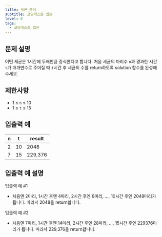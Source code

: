 ```yaml
---
title: 세균 증식
subtitle: 코딩테스트 입문
level: 0
tags:
  - 코딩테스트 입문
---
```


## 문제 설명

어떤 세균은 1시간에 두배만큼 증식한다고 합니다. 처음 세균의 마리수 `n`과 경과한 시간 `t`가 매개변수로 주어질 때 `t`시간 후 세균의 수를 return하도록 solution 함수를 완성해주세요.

## 제한사항

- 1 ≤ `n` ≤ 10
- 1 ≤ `t` ≤ 15

## 입출력 예

| n   | t   | result  |
| --- | --- | ------- |
| 2   | 10  | 2048    |
| 7   | 15  | 229,376 |

## 입출력 예 설명

입출력 예 #1

- 처음엔 2마리, 1시간 후엔 4마리, 2시간 후엔 8마리, ..., 10시간 후엔 2048마리가 됩니다. 따라서 2048을 return합니다.

입출력 예 #2

- 처음엔 7마리, 1시간 후엔 14마리, 2시간 후엔 28마리, ..., 15시간 후엔 229376마리가 됩니다. 따라서 229,376을 return합니다.
